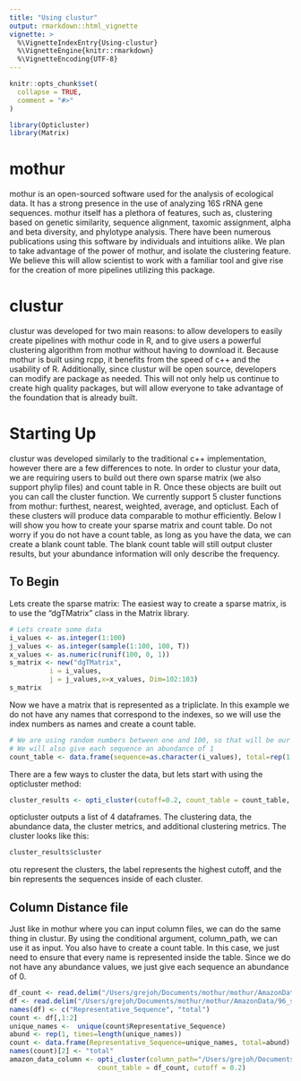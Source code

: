 ```yaml
---
title: "Using clustur"
output: rmarkdown::html_vignette
vignette: >
  %\VignetteIndexEntry{Using-clustur}
  %\VignetteEngine{knitr::rmarkdown}
  %\VignetteEncoding{UTF-8}
---
```


```r
knitr::opts_chunk$set(
  collapse = TRUE,
  comment = "#>"
)
```

```r
library(Opticluster)
library(Matrix)
```

# mothur
mothur is an open-sourced software used for the analysis of ecological data. It has a strong presence in the use of analyzing 16S rRNA gene sequences.
mothur itself has a plethora of features, such as, clustering based on genetic similarity, sequence alignment, taxomic assignment, alpha and beta diversity,
and phylotype analysis. There have been numerous publications using this software by individuals and intuitions alike. We plan to take advantage of the power of
mothur, and isolate the clustering feature. We believe this will allow scientist to work with a familiar tool and give rise for the creation of more pipelines
utilizing this package.


# clustur
clustur was developed for two main reasons: to allow developers to easily create pipelines with mothur code in R, and to give users a powerful
clustering algorithm from mothur without having to download it. Because mothur is built using rcpp, it benefits from the speed of c++
and the usability of R. Additionally, since clustur will be open source, developers can modify are package as needed. This will not only
help us continue to create high quality packages, but will allow everyone to take advantage of the foundation that is already built.

# Starting Up
clustur was developed similarly to the traditional c++ implementation, however there are a few differences to note. In order to clustur
your data, we are requiring users to build out there own sparse matrix (we also support phylip files) and count table in R. Once these
objects are built out you can call the cluster function. We currently support 5 cluster functions from mothur: furthest, nearest,
weighted, average, and opticlust. Each of these clusters will produce data comparable to mothur efficiently. Below I will show you
how to create your sparse matrix and count table. Do not worry if you do not have a count table, as long as you have the data,
we can create a blank count table. The blank count table will still output cluster results, but your abundance information will
only describe the frequency.

## To Begin
Lets create the sparse matrix:
The easiest way to create a sparse matrix, is to use the "dgTMatrix" class in the Matrix library.
```r
# Lets create some data
i_values <- as.integer(1:100)
j_values <- as.integer(sample(1:100, 100, T))
x_values <- as.numeric(runif(100, 0, 1))
s_matrix <- new("dgTMatrix",
          i = i_values,
          j = j_values,x=x_values, Dim=102:103)
s_matrix
```

Now we have a matrix that is represented as a tripliclate. In this example we do not have any names that correspond to the indexes, so we will use the index numbers as names and create a count table.

```r
# We are using random numbers between one and 100, so that will be our first column
# We will also give each sequence an abundance of 1
count_table <- data.frame(sequence=as.character(i_values), total=rep(1,times=100))

```

There are a few ways to cluster the data, but lets start with using the opticluster method:

```r
cluster_results <- opti_cluster(cutoff=0.2, count_table = count_table, sparse_matrix=s_matrix)
```

opticluster outputs a list of 4 dataframes. The clustering data, the abundance data, the cluster metrics, and additional clustering metrics. The cluster looks like this:

```r
cluster_results$cluster
```

otu represent the clusters, the label represents the highest cutoff, and the bin represents the sequences inside of each cluster.


## Column Distance file
Just like in mothur where you can input column files, we can do the same thing in clustur. By using the conditional argument, column_path, we can use it
as input. You also have to create a count table. In this case, we just need to ensure that every name is represented inside the table. Since we do not have any abundance values, we just give each sequence an abundance of 0.

```r
df_count <- read.delim("/Users/grejoh/Documents/mothur/mothur/AmazonData/amazon1.count_table")
df <- read.delim("/Users/grejoh/Documents/mothur/mothur/AmazonData/96_sq_column_amazon.dist", header = FALSE)
names(df) <- c("Representative_Sequence", "total")
count <- df[,1:2]
unique_names <-  unique(count$Representative_Sequence) 
abund <- rep(1, times=length(unique_names))
count <- data.frame(Representative_Sequence=unique_names, total=abund)
names(count)[2] <- "total"
amazon_data_column <- opti_cluster(column_path="/Users/grejoh/Documents/mothur/mothur/AmazonData/96_sq_column_amazon.dist", 
                      count_table = df_count, cutoff = 0.2)

```






